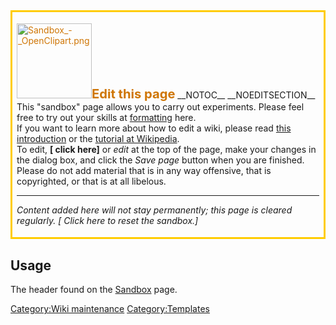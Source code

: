 <div style="border:#fc0 solid medium; padding:0.3em 0.5em;">
<span style="color:#cf7606;">[[File:Sandbox - OpenClipart.png|120px|right|alt=|link=]]<big><big>'''Edit this page'''</big></big></span>
__NOTOC__ __NOEDITSECTION__
This "sandbox" page allows you to carry out experiments. Please feel free to try out your skills at [[VideoLAN Wiki:Syntax|formatting]] here.<br />
If you want to learn more about how to edit a wiki, please read [[wikipedia:Help:Editing|this introduction]] or the [[wikipedia:Wikipedia:Tutorial|tutorial at Wikipedia]].<br />
To edit, <span class="plainlinks">'''[{{fullurl:Sandbox|action=edit}} click here]'''</span> or ''edit'' at the top of the page, make your changes in the dialog box, and click the ''Save page'' button when you are finished.<br />
Please do not add material that is in any way offensive, that is copyrighted, or that is at all libelous.

----
''Content added here will not stay permanently; this page is cleared regularly. <span class="plainlinks"> [{{fullurl:Sandbox|oldid=61459&action=edit&summary=Reset&minor=yes}} Click here to reset the sandbox.]</span>''
</div>
<includeonly>[[Category:Wiki maintenance]]</includeonly><noinclude>
==Usage==
The header found on the [[Sandbox]] page.

[[Category:Templates]]
</noinclude>